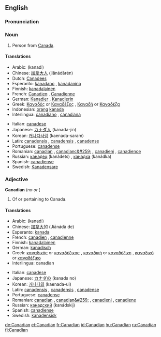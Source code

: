 ==English==

===Pronunciation===
{{SAMPA|k@"neIdI@n}}

===Noun===
{{en-noun}}

# Person from [[Canada]].

====Translations====
{{top}}
*Arabic: {{ARchar|[[كندي]]}} (kanadi)
*Chinese: [[加拿大人]] (jiānádàrén)
*Dutch: [[Canadees]]
*Esperanto: [[kanadano]] {{m}}, [[kanadanino]] {{f}}
*Finnish: [[kanadalainen]]
*French: [[Canadien]] {{m}}, [[Canadienne]]  {{f}}
*German: [[Kanadier]] {{m}}, [[Kanadierin]]  {{f}}
*Greek: [[Καναδός]] or [[Καναδέζος]] {{m}}, [[Καναδή]] or [[Καναδέζα]] {{f}}
*Indonesian: [[orang]] [[kanada]]
*Interlingua: [[canadiano]] {{m}}, [[canadiana]] {{f}}
{{mid}}
*Italian: [[canadese]]
*Japanese: [[カナダ]][[人]] (kanada-jin)
*Korean: [[캐나다]][[사람]] (kaenada-saram)
*Latin: [[canadensis]] {{m}}, [[canadensis]] {{f}}, [[canadense]] {{n}}
*Portuguese: [[canadense]] {{mf}}
*Romanian: [[canadian]] {{m}}, [[canadianc&#259;]] {{f}}, [[canadieni]] {{m}} {{p}}, [[canadience]] {{f}} {{p}}
*Russian: [[канадец]] (kanádets) {{m}}, [[канадка]] (kanádka) {{f}}
*Spanish: [[canadiense]] {{mf}}
*Swedish: [[Kanadensare]]
{{bottom}}

===Adjective===
'''Canadian'''  (''no'' {{compar}} ''or'' {{superl}})

# Of or pertaining to Canada.

====Translations====
{{top}}
*Arabic: {{ARchar|[[كندي]]}} (kanadi)
*Chinese: [[加拿大]]的 (Jiānádà de)
*Esperanto: [[kanada]]
*French: [[canadien]] {{m}}, [[canadienne]] {{f}}
*Finnish: [[kanadalainen]]
*German: [[kanadisch]] 
*Greek: [[καναδικός]] or [[καναδέζικος]] {{m}}, [[καναδική]] or [[καναδέζικη]] {{f}}, [[καναδικό]] or [[καναδέζικο]] {{n}}
*Interlingua: canadian
{{mid}}
*Italian: [[canadese]]
*Japanese: [[カナダ]]の (kanada no)
*Korean: [[캐나다]]의 (kaenada-ui)
*Latin: [[canadensis]] {{m}}, [[canadensis]] {{f}}, [[canadense]] {{n}}
*Portuguese: [[canadense]] {{mf}}
*Romanian: [[canadian]] {{m}}, [[canadian&#259;]] {{f}}, [[canadieni]] {{m}} {{p}}, [[canadiene]] {{f}} {{p}}
*Russian: [[канадский]] (kanádskij)
*Spanish: [[canadiense]]
*Swedish: [[kanadensisk]]
{{bottom}}

[[de:Canadian]]
[[et:Canadian]]
[[fr:Canadian]]
[[id:Canadian]]
[[hu:Canadian]]
[[ru:Canadian]]
[[fi:Canadian]]